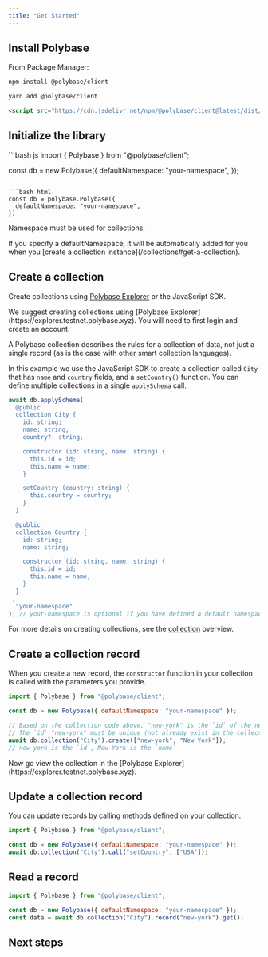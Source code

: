 ```yaml
---
title: "Get Started"
---
```


## Install Polybase

From Package Manager:

<CodeGroup>

```bash npm
npm install @polybase/client
```

```bash yarn
yarn add @polybase/client
```

```html html
<script src="https://cdn.jsdelivr.net/npm/@polybase/client@latest/dist/bundle.min.js"></script>
```

</CodeGroup>

## Initialize the library

<CodeGroup>
```bash js
import { Polybase } from "@polybase/client";

const db = new Polybase({
  defaultNamespace: "your-namespace",
});
```

```bash html
const db = polybase.Polybase({
  defaultNamespace: "your-namespace",
})
```

</CodeGroup>


<Warning>Namespace must be used for collections.</Warning>

<Info>
  If you specify a defaultNamespace, it will be automatically added for you when you [create a collection instance](/collections#get-a-collection).
</Info>

## Create a collection

Create collections using [Polybase Explorer](https://explorer.testnet.polybase.xyz) or the JavaScript SDK.

<Info>
We suggest creating collections using [Polybase Explorer](https://explorer.testnet.polybase.xyz). You will need to first login and create an account.
</Info>

A Polybase collection describes the rules for a collection of data, not just a single record (as is the case with other smart collection languages).

In this example we use the JavaScript SDK to create a collection called `City` that has `name` and `country` fields, and a `setCountry()` function. You can define multiple 
collections in a single `applySchema` call.

```js
await db.applySchema(`
  @public
  collection City {
    id: string;
    name: string;
    country?: string;

    constructor (id: string, name: string) {
      this.id = id;
      this.name = name;
    }

    setCountry (country: string) {
      this.country = country;
    }
  }

  @public
  collection Country {
    id: string;
    name: string;

    constructor (id: string, name: string) {
      this.id = id;
      this.name = name;
    }
  }
`,
  "your-namespace"
); // your-namespace is optional if you have defined a default namespace
```

For more details on creating collections, see the [collection](/collections) overview.

## Create a collection record

When you create a new record, the `constructor` function in your collection is called with the parameters you provide.

```js
import { Polybase } from "@polybase/client";

const db = new Polybase({ defaultNamespace: "your-namespace" });

// Based on the collection code above, "new-york" is the `id` of the new record. 
// The `id` "new-york" must be unique (not already exist in the collection)
await db.collection("City").create(["new-york", "New York"]); 
// new-york is the `id`, New York is the `name`
```

<Note>
  Now go view the collection in the [Polybase Explorer](https://explorer.testnet.polybase.xyz).
</Note>

## Update a collection record

You can update records by calling methods defined on your collection.

```js
import { Polybase } from "@polybase/client";

const db = new Polybase({ defaultNamespace: "your-namespace" });
await db.collection("City").call("setCountry", ["USA"]);
```

## Read a record

```js
import { Polybase } from "@polybase/client";

const db = new Polybase({ defaultNamespace: "your-namespace" });
const data = await db.collection("City").record("new-york").get();
```

## Next steps

<Card title="Understand Collections" icon="table" href="/collections">
</Card>

<Card title="FAQ" icon="question" href="/faq">
</Card>

<Card title="Read the Polybase Whitepaper" icon="file-lines" href="https://polybase.xyz/whitepaper">
</Card>
